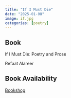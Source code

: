 ```yaml
---
title: "If I Must Die"
date: "2025-01-08"
image: if.jpg
categories: [poetry]
---
```


::: {.callout-tip icon="false"}
## Book

If I Must Die: Poetry and Prose

Refaat Alareer

## Book Availability

[Bookshop](https://bookshop.org/p/books/if-i-must-die-poetry-and-prose/21530923?ean=9781682196212&next=t)
:::